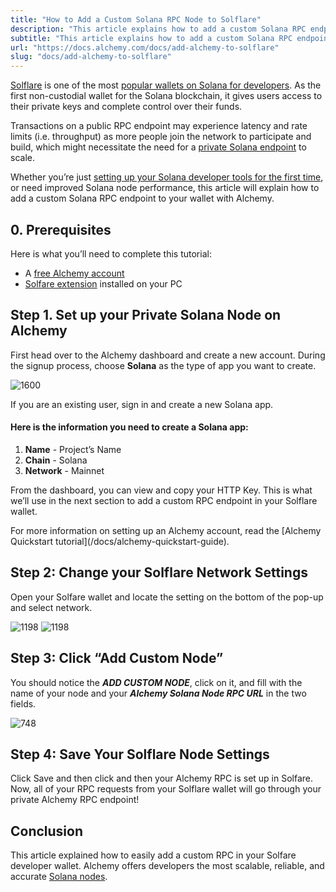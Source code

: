 ```yaml
---
title: "How to Add a Custom Solana RPC Node to Solflare"
description: "This article explains how to add a custom Solana RPC endpoint to your wallet in Alchemy."
subtitle: "This article explains how to add a custom Solana RPC endpoint to your wallet in Alchemy."
url: "https://docs.alchemy.com/docs/add-alchemy-to-solflare"
slug: "docs/add-alchemy-to-solflare"
---
```


[Solflare](https://www.alchemy.com/dapps/solflare) is one of the most [popular wallets on Solana for developers](https://www.alchemy.com/list-of/wallets-on-solana). As the first non-custodial wallet for the Solana blockchain, it gives users access to their private keys and complete control over their funds.

Transactions on a public RPC endpoint may experience latency and rate limits (i.e. throughput) as more people join the network to participate and build, which might necessitate the need for a [private Solana endpoint](https://www.alchemy.com/overviews/solana-rpc) to scale.

Whether you’re just [setting up your Solana developer tools for the first time](/docs/how-to-setup-your-solana-development-environment), or need improved Solana node performance, this article will explain how to add a custom Solana RPC endpoint to your wallet with Alchemy.

## 0. Prerequisites

Here is what you’ll need to complete this tutorial:

* A [free Alchemy account](https://dashboard.alchemy.com/signup/?a=2c36b9f0c8)
* [Solfare extension](https://solflare.com/) installed on your PC

## Step 1. Set up your Private Solana Node on Alchemy

First head over to the Alchemy dashboard and create a new account. During the signup process, choose **Solana** as the type of app you want to create.

![1600](6b5ce32-No_1.png "No 1.png")

If you are an existing user, sign in and create a new Solana app.

#### Here is the information you need to create a Solana app:

1. **Name** - Project’s Name
2. **Chain** - Solana
3. **Network** - Mainnet

From the dashboard, you can view and copy your HTTP Key. This is what we’ll use in the next section to add a custom RPC endpoint in your Solflare wallet.

<Info>
  For more information on setting up an Alchemy account, read the [Alchemy Quickstart tutorial](/docs/alchemy-quickstart-guide).
</Info>

## Step 2: Change your Solflare Network Settings

Open your Solfare wallet and locate the setting on the bottom of the pop-up and select network.

![1198](a472972-No_2.png "No 2.png") ![1198](3e3bb8d-No_3.png "No 3.png")

## Step 3: Click “Add Custom Node”

You should notice the ***ADD CUSTOM NODE***, click on it, and fill with the name of your node and your ***Alchemy Solana Node RPC URL*** in the two fields.

![748](548be74-No_4.png "No 4.png")

## Step 4: Save Your Solflare Node Settings

Click Save and then click and then your Alchemy RPC is set up in Solfare. Now, all of your RPC requests from your Solflare wallet will go through your private Alchemy RPC endpoint!

## Conclusion

This article explained how to easily add a custom RPC in your Solfare developer wallet. Alchemy offers developers the most scalable, reliable, and accurate [Solana nodes](https://www.alchemy.com/overviews/solana-nodes).
